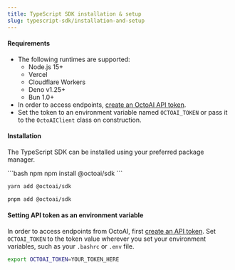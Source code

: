 ```yaml
---
title: TypeScript SDK installation & setup
slug: typescript-sdk/installation-and-setup
---
```


#### Requirements

- The following runtimes are supported:
  - Node.js 15+
  - Vercel
  - Cloudflare Workers
  - Deno v1.25+
  - Bun 1.0+
- In order to access endpoints, [create an OctoAI API token](/docs/getting-started/how-to-create-octoai-access-token).
- Set the token to an environment variable named `OCTOAI_TOKEN` or pass it to the `OctoAIClient` class on construction.

#### Installation

The TypeScript SDK can be installed using your preferred package manager.

<CodeGroup>
```bash npm
npm install @octoai/sdk
```

```bash yarn
yarn add @octoai/sdk
```

```bash pnpm
pnpm add @octoai/sdk
```

</CodeGroup>

#### Setting API token as an environment variable

In order to access endpoints from OctoAI, first [create an API token](/docs/getting-started/how-to-create-octoai-access-token). Set `OCTOAI_TOKEN` to the token value wherever you set your environment variables, such as your `.bashrc` or `.env` file.

```bash bash
export OCTOAI_TOKEN=YOUR_TOKEN_HERE
```
